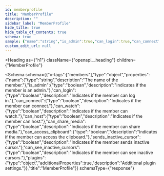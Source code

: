 ```yaml
---
id: memberprofile
title: "MemberProfile"
description: ""
sidebar_label: "MemberProfile"
hide_title: true
hide_table_of_contents: true
schema: true
sample: {"name":"string","is_admin":true,"can_login":true,"can_connect":true,"can_watch":true,"can_host":true,"can_share_media":true,"can_access_clipboard":true,"sends_inactive_cursor":true,"can_see_inactive_cursors":true,"plugins":{}}
custom_edit_url: null
---
```



<Heading
  as={"h1"}
  className={"openapi__heading"}
  children={"MemberProfile"}
>
</Heading>





<Schema
  schema={{"x-tags":["members"],"type":"object","properties":{"name":{"type":"string","description":"The name of the member."},"is_admin":{"type":"boolean","description":"Indicates if the member is an admin."},"can_login":{"type":"boolean","description":"Indicates if the member can log in."},"can_connect":{"type":"boolean","description":"Indicates if the member can connect."},"can_watch":{"type":"boolean","description":"Indicates if the member can watch."},"can_host":{"type":"boolean","description":"Indicates if the member can host."},"can_share_media":{"type":"boolean","description":"Indicates if the member can share media."},"can_access_clipboard":{"type":"boolean","description":"Indicates if the member can access the clipboard."},"sends_inactive_cursor":{"type":"boolean","description":"Indicates if the member sends inactive cursor."},"can_see_inactive_cursors":{"type":"boolean","description":"Indicates if the member can see inactive cursors."},"plugins":{"type":"object","additionalProperties":true,"description":"Additional plugin settings."}},"title":"MemberProfile"}}
  schemaType={"response"}
>
  
</Schema>
            